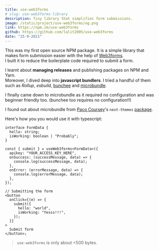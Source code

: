 ```yaml
---
title: use-web3forms
# slug: use-web3forms-library
description: Tiny library that simplifies form submissions.
image: /static/project/use-web3forms/og.png
link: https://npm.im/use-web3forms
github: https://github.com/lalit2005/use-web3forms
date: "25-9-2021"
---
```


This was my first open source NPM package. It is a simple library that makes form submission easier with the help of [Web3forms](https://web3forms.com).  
I built it to reduce the boilerplate code required to submit a form.

I learnt about **managing releases** and publishing packages on NPM and Yarn.  
Moreover, I dived deep into **javascript bundlers**. I tried a handful of them such as _Rollup_, _esbuild_, [bunchee](https://github.com/huozhi/bunchee) and [microbundle](https://github.com/developit/microbundle).

I finally came down to microbundle as it required no configuration and was beginner friendly too. (bunchee too requires no configuration!!)

I found out about microbundle from [Paco Coursey](https://twitter.com/pacocoursey)'s `next-themes` [package](https://github.com/pacocoursey/next-themes).

Here's how you you would use it with typescript:

```tsx
interface FormData {
  hello: string;
  isWorking: boolean | "Probably";
}

const { submit } = useWeb3forms<FormData>({
  apikey: "YOUR_ACCESS_KEY_HERE",
  onSuccess: (successMessage, data) => {
    console.log(successMessage, data);
  },
  onError: (errorMessage, data) => {
    console.log(errorMessage, data);
  },
});

// Submitting the form
<button
  onClick={(e) => {
    submit({
      hello: "world",
      isWorking: "Yesss!!!",
    });
  }}
>
  Submit form
</button>;
```

> `use-web3forms` is only about \<500 bytes.
